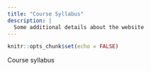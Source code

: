 ---
title: "Course Syllabus"
description: |
  Some additional details about the website
---

```{r setup, include=FALSE}
knitr::opts_chunk$set(echo = FALSE)
```

Course syllabus